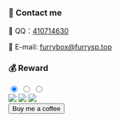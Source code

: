 
<head>
<script src="https://fastly.jsdelivr.net/gh/SurpriseLon/Fontawesome-6@main/js/all.js" async=""></script>
<script src="https://unpkg.com/@waline/client@v2/dist/waline.js"></script>
<script src="https://onedrive-vercel-index-beta-pearl.vercel.app/api/raw/?path=/wiki/common-en.js"></script>
<link
    rel="stylesheet"
    href="https://unpkg.com/@waline/client@v2/dist/waline.css"
  />
 <script async src="https://pagead2.googlesyndication.com/pagead/js/adsbygoogle.js?client=ca-pub-8434505608196685"
     crossorigin="anonymous"></script>
</head>
<div class="relative mx-auto mt-12 w-full max-w-4xl rounded-3xl border border-gray-300 shadow-2xl lg:mt-20 dark:border-gray-700 yt-video artplayer-app"></div>

### 💬 Contact me

<p>🐧 QQ：<a href="http://wpa.qq.com/msgrd?v=3&amp;uin=410714630&amp;site=qq&amp;menu=yes" target="_blank" rel="noopener noreferrer">410714630</a></p>
<p>📮 E-mail: <a href="mailto:furrybox@furrysp.top" target="_blank" rel="noopener noreferrer">furrybox@furrysp.top</a></p>

### 💰️ Reward

<div class="px-4 mx-auto text-center md:max-w-screen-md lg:max-w-screen-lg lg:px-36">
<input type="radio" name="tab" id="wechat" class="hidden" checked/>
<input type="radio" name="tab" id="alipay" class="hidden"/>
<input type="radio" name="tab" id="coffee" class="hidden"/>

<div class="my-4 nav">
<label for="wechat">
<span class="py-2 px-5 rounded-full inline-block"><img src="https://onedrive-vercel-index-beta-pearl.vercel.app/api/raw/?path=/wiki/juz-x4.webp" class="h-8" style={{ width: "42px", height: "42px" }}/></span>
</label>
<label for="alipay">
<span class="py-2 px-5 rounded-full inline-block"><img src="https://onedrive-vercel-index-beta-pearl.vercel.app/api/raw/?path=/wiki/qpj-x4.webp" class="h-8" style={{ width: "42px", height: "42px" }}/></span>
</label>
<label for="coffee">
<span class="py-2 px-5 rounded-full inline-block"><img src="https://onedrive-vercel-index-beta-pearl.vercel.app/api/raw/?path=/wiki/x0NbX46U-x4.webp" class="h-8" style={{ width: "42px", height: "42px" }}/></span>
</label>
</div>    

<div class="max-w-md mx-auto rounded-xl shadow-md overflow-hidden md:max-w-2xl hidden tab-wechat">
<img class="rounded-t-lg" src="https://s2.loli.net/2022/03/16/9exFly4Ym3nAavw.png" alt="" />
</div>
<div class="max-w-md mx-auto rounded-xl shadow-md overflow-hidden md:max-w-2xl hidden tab-alipay">
<img class="rounded-t-lg" src="https://s2.loli.net/2022/03/16/jnAGsWkpN4KguS9.png" alt="" />
</div> 
<div class="max-w-md mx-auto rounded-xl shadow-md overflow-hidden md:max-w-2xl hidden tab-coffee">
<Link to="https://www.buymeacoffee.com/DragonJayCN">
<button type="button" class="text-white bg-blue-700 hover:bg-blue-800 focus:ring-4 focus:outline-none focus:ring-blue-300 font-medium rounded-lg text-sm px-5 py-2.5 text-center inline-flex items-center mr-2 dark:bg-blue-600 dark:hover:bg-blue-700 dark:focus:ring-blue-800">
  <i class="fa-duotone fa-cup-togo mr-2 -ml-1 w-5 h-5"></i>
  Buy me a coffee
</button>
</Link>
</div>   
</div> 

<div id="waline"></div>